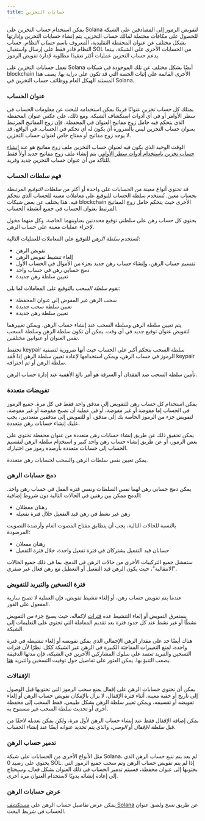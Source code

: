 ```yaml
---
title: حسابات التخزين
---
```


يمكن استخدام حساب التخزين على Solana لتفويض الرموز إلى المصادقين على الشبكة
للحصول على مكافآت محتملة لمالك حساب التخزين. يتم إنشاء حسابات التخزين وإدارتها
بشكل مختلف عن عنوان المحفظة التقليدية، المعروف باسم _حساب النظام_. حساب النظام
قادر فقط على إرسال واستقبال SOL من الحسابات الأخرى على الشبكة، بينما يدعم حساب
التخزين عمليات أكثر تعقيدًا مطلوبة لإدارة تفويض الرموز.

تعمل حسابات التخزين على Solana أيضًا بشكل مختلف عن تلك الموجودة في شبكات
blockchain الأخرى القائمة على إثبات الحصة التي قد تكون على دراية بها. يصف هذا
المستند الهيكل العام ووظائف حساب التخزين في Solana.

### عنوان الحساب

يمتلك كل حساب تخزين عنوانًا فريدًا يمكن استخدامه للبحث عن معلومات الحساب في سطر
الأوامر أو في أي أدوات استكشاف الشبكة. ومع ذلك، على عكس عنوان المحفظة الذي يتحكم
فيه حامل زوج مفاتيح العنوان في المحفظة، فإن زوج المفاتيح المرتبط بعنوان حساب
التخزين ليس بالضرورة أن يكون له أي تحكم في الحساب. في الواقع، قد لا يوجد زوج
مفاتيح أو مفتاح خاص لعنوان حساب التخزين.

الوقت الوحيد الذي يكون فيه لعنوان حساب التخزين ملف زوج مفاتيح هو عند
[إنشاء حساب تخزين باستخدام أدوات سطر الأوامر](https://docs.anza.xyz/cli/examples/delegate-stake#create-a-stake-account).
يتم إنشاء ملف زوج مفاتيح جديد أولاً فقط للتأكد من أن عنوان حساب التخزين جديد
وفريد.

### فهم سلطات الحساب

قد تحتوي أنواع معينة من الحسابات على واحدة أو أكثر من _سلطات التوقيع_ المرتبطة
بحساب معين. تُستخدم سلطة الحساب للتوقيع على معاملات معينة للحساب الذي تتحكم فيه.
هذا يختلف عن بعض شبكات blockchain الأخرى حيث يتحكم حامل زوج المفاتيح المرتبط
بعنوان الحساب في جميع أنشطة الحساب.

يحتوي كل حساب رهن على سلطتي توقيع محددتين بعناوينهما الخاصة، وكل منهما مخول
لإجراء عمليات معينة على حساب الرهن.

تُستخدم _سلطة الرهن_ للتوقيع على المعاملات للعمليات التالية:

- تفويض الرهن
- إلغاء تنشيط تفويض الرهن
- تقسيم حساب الرهن، وإنشاء حساب رهن جديد بجزء من الأموال في الحساب الأول
- دمج حسابي رهن في حساب واحد
- تعيين سلطة رهن جديدة

تقوم _سلطة السحب_ بالتوقيع على المعاملات لما يلي:

- سحب الرهن غير المفوض إلى عنوان المحفظة
- تعيين سلطة سحب جديدة
- تعيين سلطة رهن جديدة

يتم تعيين سلطة الرهن وسلطة السحب عند إنشاء حساب الرهن، ويمكن تغييرهما لتفويض
عنوان توقيع جديد في أي وقت. يمكن أن تكون سلطة الرهن وسلطة السحب نفس العنوان أو
عنوانين مختلفين.

تحتفظ keypair سلطة السحب بتحكم أكبر على الحساب حيث أنها ضرورية لتصفية الرموز في
حساب الرهن، ويمكن استخدامها لإعادة تعيين سلطة الرهن إذا فُقد keypair سلطة الرهن
أو تم اختراقه.

تأمين سلطة السحب ضد الفقدان أو السرقة هو أمر بالغ الأهمية عند إدارة حساب الرهن.

### تفويضات متعددة

يمكن استخدام كل حساب رهن للتفويض إلى مدقق واحد فقط في كل مرة. جميع الرموز في
الحساب إما مفوضة أو غير مفوضة، أو في عملية أن تصبح مفوضة أو غير مفوضة. لتفويض
جزء من الرموز الخاصة بك إلى مدقق، أو للتفويض إلى مدققين متعددين، يجب عليك إنشاء
حسابات رهن متعددة.

يمكن تحقيق ذلك عن طريق إنشاء حسابات رهن متعددة من عنوان محفظة تحتوي على بعض
الرموز، أو عن طريق إنشاء حساب رهن واحد كبير و استخدام سلطة الرهن لتقسيم الحساب
إلى حسابات متعددة بأرصدة رموز من اختيارك.

يمكن تعيين نفس سلطات الرهن والسحب لحسابات رهن متعددة.

### دمج حسابات الرهن

يمكن دمج حسابي رهن لهما نفس السلطات ونفس فترة القفل في حساب رهن واحد. الدمج ممكن
بين رهنين في الحالات التالية دون شروط إضافية:

- رهنان معطلان
- رهن غير نشط في رهن قيد التفعيل خلال فترة تفعيله

بالنسبة للحالات التالية، يجب أن يتطابق مفتاح المصوت العام وأرصدة التصويت
المرصودة:

- رهنان مفعلان
- حسابان قيد التفعيل يشتركان في فترة تفعيل واحدة، خلال فترة التفعيل

ستفشل جميع التركيبات الأخرى من حالات الرهن في الدمج، بما في ذلك جميع الحالات
"الانتقالية"، حيث يكون الرهن قيد التفعيل أو التعطيل مع رهن فعال غير صفري.

### فترة التسخين والتبريد للتفويض

عندما يتم تفويض حساب رهن، أو إلغاء تنشيط تفويض، فإن العملية لا تصبح سارية
المفعول على الفور.

يستغرق التفويض أو إلغاء التنشيط عدة [فترات](/docs/references/terminology#epoch)
لإكماله، حيث يصبح جزء من التفويض نشطًا أو غير نشط عند كل حدود فترة بعد تقديم
المعاملة التي تحتوي على التعليمات إلى الشبكة.

هناك أيضًا حد على مقدار الرهن الإجمالي الذي يمكن تفويضه أو إلغاء تنشيطه في فترة
واحدة، لمنع التغييرات المفاجئة الكبيرة في الرهن عبر الشبكة ككل. نظرًا لأن فترات
التسخين والتبريد تعتمد على سلوك المشاركين الآخرين في الشبكة، فإن مدتها الدقيقة
يصعب التنبؤ بها. يمكن العثور على تفاصيل حول توقيت التسخين والتبريد
[هنا](https://docs.anza.xyz/consensus/stake-delegation-and-rewards#stake-warmup-cooldown-withdrawal).

### الإقفالات

يمكن أن تحتوي حسابات الرهن على إقفال يمنع سحب الرموز التي تحتويها قبل الوصول إلى
تاريخ أو حقبة معينة. أثناء فترة الإقفال، لا يزال بالإمكان تفويض حساب الرهن أو
إلغاء تفويضه أو تقسيمه، ويمكن تغيير سلطة الرهن بشكل طبيعي. فقط السحب إلى محفظة
أخرى أو تحديث سلطة السحب غير مسموح به.

يمكن إضافة الإقفال فقط عند إنشاء حساب الرهن لأول مرة، ولكن يمكن تعديله لاحقًا من
قبل _سلطة الإقفال_ أو _الوصي_، والذي يتم تحديد عنوانه أيضًا عند إنشاء الحساب.

### تدمير حساب الرهن

مثل الأنواع الأخرى من الحسابات على شبكة Solana، لم يعد يتم تتبع حساب الرهن الذي
يحتوي على رصيد 0 SOL. إذا لم يتم تفويض حساب الرهن وتم سحب جميع الرموز التي
يحتويها إلى عنوان محفظة، فسيتم تدمير الحساب في ذلك العنوان بشكل فعال، وسيحتاج
إلى إعادة إنشائه يدويًا لاستخدام العنوان مرة أخرى.

### عرض حسابات الرهن

يمكن عرض تفاصيل حساب الرهن على [مستكشف Solana](http://explorer.solana.com/) عن
طريق نسخ ولصق عنوان الحساب في شريط البحث.
